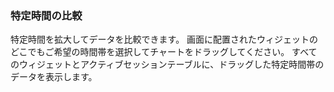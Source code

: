 ### 特定時間の比較

<ImgLang img='db-count-trend-extend-time.png' desc='アクティブセッション' />

特定時間を拡大してデータを比較できます。 画面に配置されたウィジェットのどこでもご希望の時間帯を選択してチャートをドラッグしてください。 すべてのウィジェットとアクティブセッションテーブルに、ドラッグした特定時間帯のデータを表示します。
